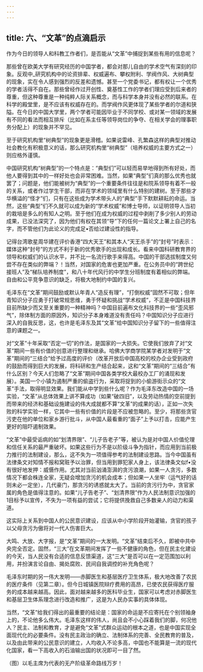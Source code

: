 ```yaml
---
---
---
```

title: 六、“文革”的点滴启示
---



作为今日的领导人和科教工作者们，是否能从“文革”中捕捉到某些有用的信息呢？

那些曾在欧美大学有研究经历的中国学者，都会对那儿自由的学术空气有深刻的印象。反观中_研究机构中的论资排辈、权威遍布、攀权附利、学阀作风、大树典型的现象，实在令人感到强烈的反差和遗憾。甚至一个党委书记，都有权让一个优秀的学者活得不自在。那些曾经作过开创性、奠基性工作的学者们理应受到后来者的尊重，但这种尊重是一种纯粹人际关系概念，而与科学本身并没有必然的联系。在科学的殿堂里，是不应该有权威存在的。而学阀作风更体现了某些学者的尔道和狭隘。在今日的中国大学里，两个学者可能因毕业于不同学校、或对某一领域的发展有不同的看法而相互排斥（比如在系主任等领导岗位的争夺、在相关学会的理事职务分配上）的现象并不罕见。

至于研究机构里“树典型”的现象更是滑稽。如果说雷峰、孔繁森这样的典型对推动社会教化有积极意义的话，那么研究机构里“树典型”（培养权威的主要方式之一）则应格外谨慎。

中国研究机构“树典型”的一个特点是：“典型们”可以轻而易举地得到所有好处，而他人要得到其中的一样好处也会非常困难。当然，如果“典型”们真的那么优秀也就罢了；问题是，他们能被树为“典型”的一个重要条件往往是和院系领导有着不一般的关系，或者作过学生干部，而非在学术的领域里有什么特别的建树。至于那些才华横溢的“怪才”们，只有在这些成为学术带头人的“典型”手下默默耕耘的命运。当然，这些“典型”们不久就可以成为新的“学术权威”和博士导师，以证明领导人当初的栽培是多么的有知人之明。至于他们在成为权威的过程中剥削了多少别人的劳动成果，已没法深究了，因为他们有权在其领“导”下的任何一篇论文上署上自己的名字，而不管他们为此论义的完成足•否给过建设性的指导。

记得台湾歌星周华建在评价香港“四大天王”和其本人“天王杀手”的“封号”时表示：媒体这种“封号”的方式不利于新的优秀歌手的出现和成长。看来中国科研教育界的领导和权威们的认识水平，并不比一名流行歌手来得高。中国的干部选拔制度又何尝不存在类似的弊端？！当然，对国家的危害也更加严重。在公务员中的“跨世纪接班人”及“梯队培养制度”，和八十年代风行的中学生分班制度有着相似的弊端。自由和公平竞争意识的缺乏，将极大地制约中国的复兴。

毛泽东在“文革”期间鼓励或默认年青人“造反有理”，“打倒权威”固然不可取；但年青知识分子应勇于打破常规思维，勇于怀疑和挑战“学术权威”，不正是中国科技界目前所缺少而又至关重要的一种精神吗？中国目前遍布文化科技界的一些“歪风邪气”，除体制方面的原因外，知识分子本身难道没有责任吗？中国知识分子应进行深入的自我反思，这，也许是毛泽东及其“文革”给中国知识分子留下的一些值得注意的课题之一。

对“文革”十年采取“否定一切”的作法，是国家的一大损失。它使我们放弃了对“文革”期间一些有价值的创意进行整理和继承。哈佛大学商学院某学者对发明于“文革”期间的“三结合”给予过高度的评价（改革开放后中国高校的校办企业受到政府的鼓励而得到巨大的发展，将科研和生产结合起来，这和“文革”期间的“三结合”有什么区别？今天人们忽略了“文革”期间中国各类学校大最校办工厂的涌现和发展）。美国一个小镇为遏制严重的偷盗行为，采取将捉到的小偷游街示众的“文革”手法，取得明显效果。我们能从中学到些什么呢？作为毛泽东改造中国的一场实验，“文革”从总体效果上讲不算成功（如果“破四旧”，以及劳动热情的空前提到而带来的经济和基础设施建设的伟大成就都不算“文革”的成果的话），正如一次失败的科学实验一样，它其中一些有价值的片段是不应被忽略的。至少，将那些贪官污吏在他的单位和家乡游行批斗，从中国人最看重的“面子”上予以打击，应能产生更好的阻吓遏制效果。

“文革”中最受诟病的如“划清界限”、“儿子告老子”等，被认为是对中国人价值伦理和信任关系的最严重破坏。如果这些行为不是以阶级斗争为指针，而应用到当前极力推行的法制建设，那么，这不失为一项值得参考的法制建设思路。当今中国虽有法律条文对知情不报和窝赃予以治罪，但当用到罪犯家人身上，该法律条文似f•没有很好地发押：威慑作用。尤其对当前汹涌澎湃的贪污浪潮，如果一人贪污，多数情况下都会株连全家，无疑会增加贪污的机会成本；但如果一人坐牢（运气好的话则未必一定坐），几代豪门，那贪污的诱惑就太大了。当前的贪污行为中，贪官家属的角色是值得注意的。如果“儿子告老子”、“划清界限”作为人民法制意识加强的1目标予以宣传，不失为一项有益的尝试；它将提供挽救自己多数亲人的动力和渠道。

这实际上关系到中国人的公民意识建设，应该从中小学阶段开始灌输，贪官的孩子以父母贪污为傲将对一代人伤害巨大。

大鸣、大放、大字报，是“文革”期间的一大发明。“文革”结束后不久，即被中共中央完全否定。固然，“三大”在文革期间发挥了一些不健康的角色，但在民主化建设的今天，当人民没有合适的信息反馈渠道，这“三大”是否可以在一定范围加以利用，并扮演言论自由、揭处腐败、民间自我调控的补充角色呢？

毛泽东时期的另一伟大发明——赤脚医生和基层医疗卫生体系，极大地改善了农民的医疗条件（见第二章）。但今日城镇医院辩疗费用的高昂，已使农民获得医疗服务的成本越来越高。因此，面对越来越多的医科毕业生，国家可以考虑对赤脚医生和基层卫生体系理念进行改造和推广，这是为人民办实事的具体体现。

当然，“文革”给我们得出的最重要的结论是：国家的命运是不应寄托在个别领袖身上的，不论他多么伟大。毛泽东这样的伟人，尚且会不小心踩着我们的脚，何况他人？民主、法制和教育，才是避免“文革”式群众运动的根本之道，也是中国实现全面现代化的必要条件。没有民主政治的确立、法制体系的完善、全民教育的普及，以及由此带来的公民意识的建立，人均收入不论多高，中国也不能算是一流的现代化国家，看一下高收入的石油输出国的状况即可一目了然。

（图）以毛主席为代表的无产阶级革命路线万岁！